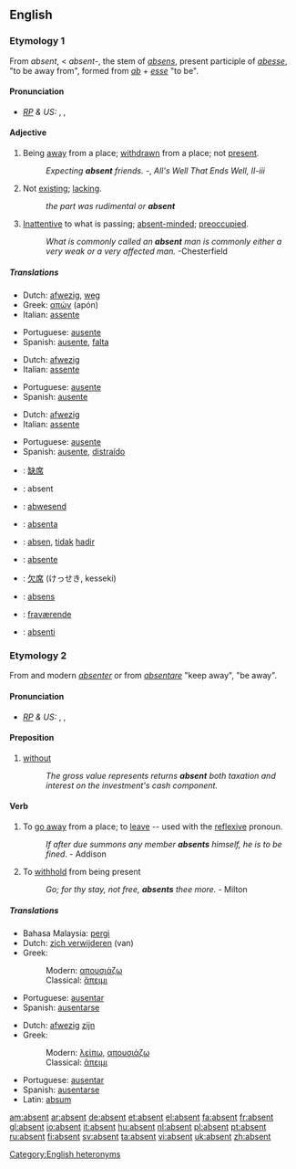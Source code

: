 ==English==

===Etymology 1===
From {{F.}} ''absent'', < {{L.}} ''absent-'', the stem of ''[[absens]]'', present participle of ''[[abesse]]'', "to be away from", formed from ''[[ab]]'' + ''[[esse]]'' "to be".

====Pronunciation====
* ''[[RP]] & US:'' {{AHD|ăb'sənt}}, {{IPA|/ˈæbsənt/}}, {{SAMPA|/{bs@nt/}}

====Adjective====
{{en-adj|-}}

# Being [[away]] from a place; [[withdrawn]] from a place; not [[present]].
#:''Expecting '''absent''' friends.''  -{{Shak.}}, ''All's Well That Ends Well, II-iii''
# Not [[exist]]ing; [[lack]]ing.
#: ''the part was rudimental or '''absent'''''
# [[inattentive|Inattentive]] to what is passing; [[absent-minded]]; [[preoccupied]].
#:''What is commonly called an '''absent''' man is commonly either a very weak or a very affected man.''  -Chesterfield

=====Translations=====
{{trans-top|being away from a place}}
*Dutch: [[afwezig]], [[weg]]
*Greek: [[απών]] (apón) {{m}}
*Italian: [[assente]]
{{trans-mid}}
*Portuguese: [[ausente]]
*Spanish: [[ausente]], [[falta]]
{{trans-bottom}}

{{trans-top|not existing}}
*Dutch: [[afwezig]]
*Italian: [[assente]]
{{trans-mid}}
*Portuguese: [[ausente]]
*Spanish: [[ausente]]
{{trans-bottom}}

{{trans-top|inattentive}}
*Dutch: [[afwezig]]
*Italian: [[assente]]
{{trans-mid}}
*Portuguese: [[ausente]]
*Spanish: [[ausente]], [[distraído]]
{{trans-bottom}}

{{rfc-trans}}
*{{ttbc|Chinese}}: [[缺席]]
*{{ttbc|French}}: absent
*{{ttbc|German}}: [[abwesend]]
*{{ttbc|Ido}}: [[absenta]]
*{{ttbc|Indonesian}}: [[absen]], [[tidak]] [[hadir]]
*{{ttbc|Interlingua}}: [[absente]]
*{{ttbc|Japanese}}: [[欠席]] (けっせき, kesseki)
*{{ttbc|Latin}}: [[absens]]
*{{ttbc|Norwegian}}: [[fraværende]]
*{{ttbc|Novial}}: [[absenti]]

===Etymology 2===
From {{OF.}} and modern {{F.}} ''[[absenter]]'' or from {{LL.}} ''[[absentare]]'' "keep away", "be away".

====Pronunciation====
* ''[[RP]] & US:'' {{AHD|ăbsĕnt'}}, {{IPA|/æbˈsɛnt/}}, {{SAMPA|{b"sEnt}}

====Preposition====
{{en-prep}}

# [[without]]
#:''The gross value represents returns '''absent''' both taxation and interest on the investment's cash component.''

====Verb====
{{en-verb}}

# {{transitive}} To [[go away]] from a place; to [[leave]] -- used with the [[reflexive]] pronoun.
#:''If after due summons any member '''absents''' himself, he is to be fined''. - Addison
# {{context|transitive|obsolete}} To [[withhold]] from being present
#:''Go; for thy stay, not free, '''absents''' thee more.'' - Milton

=====Translations=====
{{trans-top|to leave}}
* Bahasa Malaysia: [[pergi]]
* Dutch: [[zich verwijderen]] (van)
*Greek:
*:Modern: [[απουσιάζω]]
*:Classical: [[ἅπειμι]]
{{trans-mid}}
*Portuguese: [[ausentar|ausentar]]
*Spanish: [[ausentarse]]
{{trans-bottom}}

{{trans-top|to be not present}}
* Dutch: [[afwezig]] [[zijn]]
*Greek:
*:Modern: [[λείπω]], [[απουσιάζω]]
*:Classical: [[ἅπειμι]]
{{trans-mid}}
*Portuguese: [[ausentar]]
*Spanish: [[ausentarse]]
*Latin: [[absum]]
{{trans-bottom}}

[[Category:English heteronyms]]

[[am:absent]]
[[ar:absent]]
[[de:absent]]
[[et:absent]]
[[el:absent]]
[[fa:absent]]
[[fr:absent]]
[[gl:absent]]
[[io:absent]]
[[it:absent]]
[[hu:absent]]
[[nl:absent]]
[[pl:absent]]
[[pt:absent]]
[[ru:absent]]
[[fi:absent]]
[[sv:absent]]
[[ta:absent]]
[[vi:absent]]
[[uk:absent]]
[[zh:absent]]